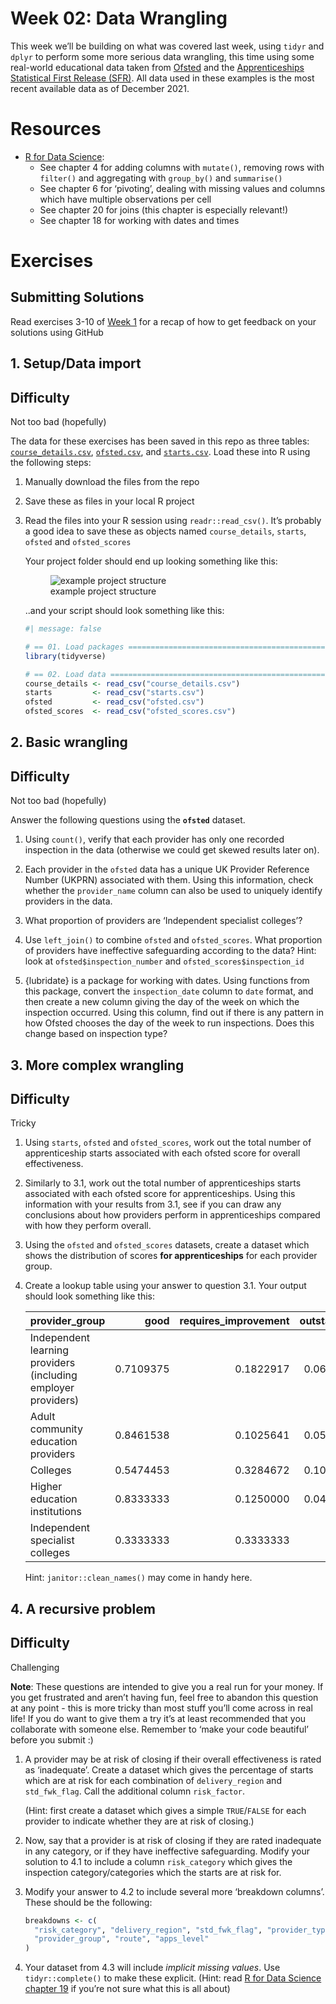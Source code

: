 <!-- Please edit README.Rmd - not README.md -->

# Week 02: Data Wrangling

This week we'll be building on what was covered last week, using `tidyr`
and `dplyr` to perform some more serious data wrangling, this time using
some real-world educational data taken from
[Ofsted](https://www.gov.uk/government/statistics/further-education-and-skills-inspections-and-outcomes-as-at-31-august-2021)
and the [Apprenticeships Statistical First Release
(SFR)](https://explore-education-statistics.service.gov.uk/find-statistics/apprenticeships-and-traineeships/2020-21#dataDownloads-1).
All data used in these examples is the most recent available data as of
December 2021.

# Resources

-   [R for Data Science](https://r4ds.hadley.nz/data-transform.html):
    -   See chapter 4 for adding columns with `mutate()`, removing rows
        with `filter()` and aggregating with `group_by()` and
        `summarise()`
    -   See chapter 6 for 'pivoting', dealing with missing values and
        columns which have multiple observations per cell
    -   See chapter 20 for joins (this chapter is especially relevant!)
    -   See chapter 18 for working with dates and times

# Exercises

::: callout-note
## Submitting Solutions

Read exercises 3-10 of [Week 1](../week-01-version-control#03-check-the-state-of-the-repo) for a recap
of how to get feedback on your solutions using GitHub
:::

## 1. Setup/Data import

::: callout-note
## Difficulty

Not too bad (hopefully)
:::

The data for these exercises has been saved in this repo as three
tables: [`course_details.csv`](course_details.csv),
[`ofsted.csv`](ofsted.csv), and [`starts.csv`](starts.csv). Load these
into R using the following steps:

1.  Manually download the files from the repo

2.  Save these as files in your local R project

3.  Read the files into your R session using `readr::read_csv()`. It's
    probably a good idea to save these as objects named
    `course_details`, `starts`, `ofsted` and `ofsted_scores`

    Your project folder should end up looking something like this:

    ![example project
    structure](project-structure-example.jpg "example project structure")

    ..and your script should look something like this:

    ```r
    #| message: false

    # == 01. Load packages =========================================================
    library(tidyverse)

    # == 02. Load data =============================================================
    course_details <- read_csv("course_details.csv")
    starts         <- read_csv("starts.csv")
    ofsted         <- read_csv("ofsted.csv")
    ofsted_scores  <- read_csv("ofsted_scores.csv")
    ```

## 2. Basic wrangling

::: callout-note
## Difficulty

Not too bad (hopefully)
:::

Answer the following questions using the **`ofsted`** dataset.

1.  Using `count()`, verify that each provider has only one recorded
    inspection in the data (otherwise we could get skewed results later
    on).

2.  Each provider in the `ofsted` data has a unique UK Provider
    Reference Number (UKPRN) associated with them. Using this
    information, check whether the `provider_name` column can also be
    used to uniquely identify providers in the data.

3.  What proportion of providers are 'Independent specialist colleges'?

4.  Use `left_join()` to combine `ofsted` and `ofsted_scores`. What
    proportion of providers have ineffective safeguarding according to
    the data? Hint: look at `ofsted$inspection_number` and
    `ofsted_scores$inspection_id`

5.  {lubridate} is a package for working with dates. Using functions
    from this package, convert the `inspection_date` column to `date`
    format, and then create a new column giving the day of the week on
    which the inspection occurred. Using this column, find out if there
    is any pattern in how Ofsted chooses the day of the week to run
    inspections. Does this change based on inspection type?

## 3. More complex wrangling

::: callout-note
## Difficulty

Tricky
:::

1.  Using `starts`, `ofsted` and `ofsted_scores`, work out the total
    number of apprenticeship starts associated with each ofsted score
    for overall effectiveness.

2.  Similarly to 3.1, work out the total number of apprenticeships
    starts associated with each ofsted score for apprenticeships. Using
    this information with your results from 3.1, see if you can draw any
    conclusions about how providers perform in apprenticeships compared
    with how they perform overall.

3.  Using the `ofsted` and `ofsted_scores` datasets, create a dataset
    which shows the distribution of scores **for apprenticeships** for each
    provider group.

4.  Create a lookup table using your answer to question 3.1. Your output
    should look something like this:
    
    |provider_group                                                |      good| requires_improvement| outstanding| inadequate|
    |:-------------------------------------------------------------|---------:|--------------------:|-----------:|----------:|
    |Independent learning providers (including employer providers) | 0.7109375|            0.1822917|   0.0677083|  0.0390625|
    |Adult community education providers                           | 0.8461538|            0.1025641|   0.0512821|         NA|
    |Colleges                                                      | 0.5474453|            0.3284672|   0.1094891|  0.0145985|
    |Higher education institutions                                 | 0.8333333|            0.1250000|   0.0416667|         NA|
    |Independent specialist colleges                               | 0.3333333|            0.3333333|          NA|  0.3333333|

    Hint: `janitor::clean_names()` may come in handy here.

## 4. A recursive problem

::: callout-note
## Difficulty

Challenging
:::

**Note**: These questions are intended to give you a real run for your
money. If you get frustrated and aren't having fun, feel free to abandon
this question at any point - this is more tricky than most stuff you'll
come across in real life! If you do want to give them a try it's at
least recommended that you collaborate with someone else. Remember to
'make your code beautiful' before you submit :)

1.  A provider may be at risk of closing if their overall effectiveness
    is rated as 'inadequate'. Create a dataset which gives the
    percentage of starts which are at risk for each combination of
    `delivery_region` and `std_fwk_flag`. Call the additional column
    `risk_factor`.
    
    (Hint: first create a dataset which gives a simple `TRUE`/`FALSE` for
    each provider to indicate whether they are at risk of closing.)

2.  Now, say that a provider is at risk of closing if they are rated
    inadequate in any category, or if they have ineffective
    safeguarding. Modify your solution to 4.1 to include a column
    `risk_category` which gives the inspection category/categories which
    the starts are at risk for.

3.  Modify your answer to 4.2 to include several more 'breakdown
    columns'. These should be the following:

    ```r
    breakdowns <- c(
      "risk_category", "delivery_region", "std_fwk_flag", "provider_type", 
      "provider_group", "route", "apps_level"
    )
    ```

4.  Your dataset from 4.3 will include *implicit missing values*. Use
    `tidyr::complete()` to make these explicit. (Hint: read [R for Data
    Science chapter
    19](https://r4ds.hadley.nz/missing-values.html)
    if you're not sure what this is all about)
